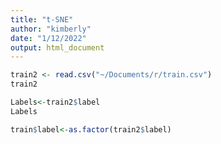 ```yaml
---
title: "t-SNE"
author: "kimberly"
date: "1/12/2022"
output: html_document
---
```


```r
train2 <- read.csv("~/Documents/r/train.csv")
train2
```
```r
Labels<-train2$label
Labels
```
```r
train$label<-as.factor(train2$label)
```